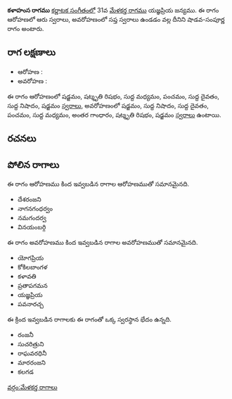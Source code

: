 {{Infobox ragam
	| name          	= కళాహంస
	| synonym	    	= 
	| mela          	= 
	| chakra        	= 
	| janaka        	= 
	| type          	= శాడవ-సంపూర్ణ
	| arohanam      	= {{svaraC|S|R3|M1|P|D1|N1|S'}} 
	| avarohanam    	= {{svaraC|S'|N1|D1|P|M1|G3|R3|S}}
	| jeeva         	=
	| chhaya        	=
	| nyasa         	=
	| vishesha      	= 
	| equivalent  		= 
}}
{{కర్ణాటక సంగీత రాగాలు}}
'''కళాహంస రాగము''' [[కర్ణాటక సంగీతం]]లో 31వ [[మేళకర్త రాగము]] యజ్ఞప్రియ జన్యము.  ఈ రాగం ఆరోహణలో ఆరు స్వరాలు, అవరోహణంలో సప్త స్వరాలు ఉండడం వల్ల దీనిని షాడవ-సంపూర్ణ రాగం అంటారు.


==రాగ లక్షణాలు==


* ఆరోహణ : {{svaraC|S|R3|M1|P|D1|N1|S'}} 
* అవరోహణ : {{svaraC|S'|N1|D1|P|M1|G3|R3|S}}

ఈ రాగం ఆరోహణంలో షడ్జమం, షట్శృతి రిషభం, సుద్ద మధ్యమం, పంచమం, సుద్ద దైవతం, సుద్ద నిషాదం, షడ్జమం [[స్వరాలు]], అవరోహణంలో షడ్జమం, సుద్ద నిషాదం, సుద్ద దైవతం, పంచమం, సుద్ద మధ్యమం, అంతర గాంధారం, షట్శృతి రిషభం, షడ్జమం [[స్వరాలు]] ఉంటాయి.

==రచనలు==



==పోలిన రాగాలు==
ఈ రాగం ఆరోహణము కింద ఇవ్వబడిన రాగాల ఆరోహణముతో సమానమైనది.
* దేశరంజని
* నాగనగంధర్వం
* నమగందర్వ
* వినయంబర్గి

ఈ రాగం అవరోహణము కింద ఇవ్వబడిన రాగాల అవరోహణముతో సమానమైనది.
* యోగప్రియ
* కోకిలబాంగళ
* కళావతి
* ప్రతాపగమన
* యజ్ఞప్రియ
* పవనారచ్చ

ఈ క్రింద ఇవ్వబడిన రాగాలకు ఈ రాగంతో ఒక్క స్వరస్థాన భేదం ఉన్నది.
* రంజనీ
* సుచరిత్రుని
* రాఘవరధినీ
* మారరంజని
* కలగడ



[[వర్గం:మేళకర్త రాగాలు]]